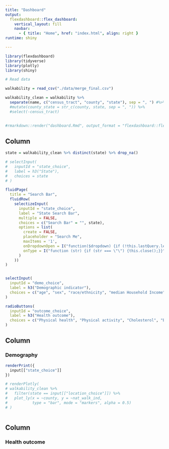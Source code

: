 ```yaml
---
title: "Dashboard"
output: 
  flexdashboard::flex_dashboard:
    vertical_layout: fill
    navbar:
      - { title: "Home", href: "index.html", align: right }
runtime: shiny

---
```


```r
library(flexdashboard)
library(tidyverse)
library(plotly)
library(shiny)

# Read data

walkability = read_csv("./data/merge_final.csv") 

walkability_clean = walkability %>% 
  separate(name, c("census_tract", "county", "state"), sep = ", ") #%>% 
  #mutate(county_state = str_c(county, state, sep = ", ")) %>% 
  #select(-census_tract)
  

#rmarkdown::render("dashboard.Rmd", output_format = "flexdashboard::flex_dashboard")

```

Column {.sidebar}
-----------------------------------------------------------------------

```r

state = walkability_clean %>% distinct(state) %>% drop_na()

# selectInput(
#   inputId = "state_choice",
#   label = h3("State"),
#   choices = state
# )

fluidPage(
  title = "Search Bar",
  fluidRow(
    selectizeInput(
      inputId = "state_choice",
      label = "State Search Bar",
      multiple = FALSE,
      choices = c("Search Bar" = "", state),
      options = list(
        create = FALSE,
        placeholder = "Search Me",
        maxItems = '1',
        onDropdownOpen = I("function($dropdown) {if (!this.lastQuery.length) {this.close(); this.settings.openOnFocus = false;}}"),
        onType = I("function (str) {if (str === \"\") {this.close();}}")
      )
    ))
)


selectInput(
  inputId = "demo_choice",
  label = h3("Demographic indicator"), 
  choices = c("age", "sex", "race/ethnicity", "median Household Income")
) 

radioButtons(
  inputId = "outcome_choice",
  label = h3("Health outcome"),
  choices = c("Physical health", "Physical activity", "Cholesterol", "Blood pressure", "Mental health")
)

```

Column {data-width=500}
-----------------------------------------------------------------------

### Demography

```r

renderPrint({
  input[["state_choice"]]
})

# renderPlotly(
# walkability_clean %>%
#   filter(state == input[["location_choice"]]) %>% 
#   plot_ly(x = ~county, y = ~nat_walk_ind,
#           type = "bar", mode = "markers", alpha = 0.5)
# )
```



```r

```


Column {data-width=500}
-----------------------------------------------------------------------

### Health outcome

```r

```


